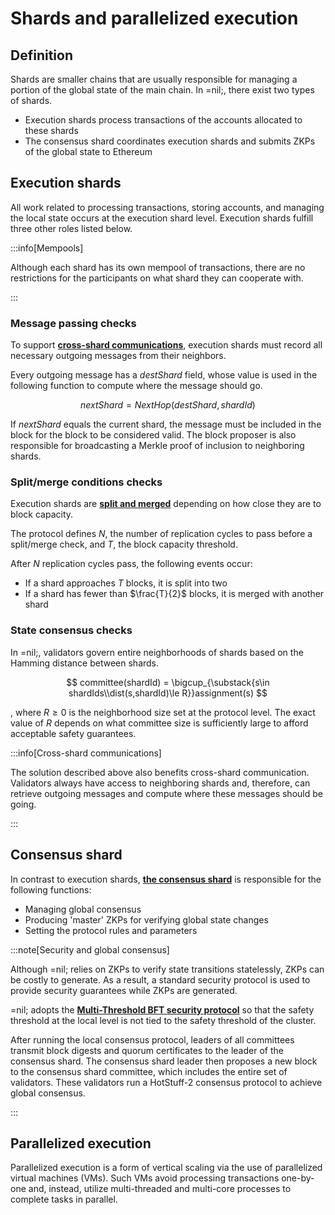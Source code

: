 # Shards and parallelized execution

## Definition

Shards are smaller chains that are usually responsible for managing a portion of the global state of the main chain. In =nil;, there exist two types of shards.

* Execution shards process transactions of the accounts allocated to these shards
* The consensus shard coordinates execution shards and submits ZKPs of the global state to Ethereum

## Execution shards

All work related to processing transactions, storing accounts, and managing the local state occurs at the execution shard level. Execution shards fulfill three other roles listed below.

:::info[Mempools]

Although each shard has its own mempool of transactions, there are no restrictions for the participants on what shard they can cooperate with.

:::

### Message passing checks

To support [**cross-shard communications**](../principles#cross-shard-communication), execution shards must record all necessary outgoing messages from their neighbors.

Every outgoing message has a $destShard$ field, whose value is used in the following function to compute where the message should go.

$$
nextShard = NextHop(destShard, shardId)
$$

If $nextShard$ equals the current shard, the message must be included in the block for the block to be considered valid. The block proposer is also responsible for broadcasting a Merkle proof of inclusion to neighboring shards.

### Split/merge conditions checks

Execution shards are [**split and merged**](../principles#execution-shards) depending on how close they are to block capacity.

The protocol defines $N$, the number of replication cycles to pass before a split/merge check, and $T$, the block capacity threshold.

After $N$ replication cycles pass, the following events occur:

* If a shard approaches $T$ blocks, it is split into two
* If a shard has fewer than $\frac{T}{2}$ blocks, it is merged with another shard

### State consensus checks

In =nil;, validators govern entire neighborhoods of shards based on the Hamming distance between shards.

$$
committee(shardId) = \bigcup_{\substack{s\in shardIds\\dist(s,shardId)\le R}}assignment(s)
$$

, where $R\ge 0$ is the neighborhood size set at the protocol level. The exact value of $R$ depends on what committee size is sufficiently large to afford acceptable safety guarantees.

:::info[Cross-shard communications]

The solution described above also benefits cross-shard communication. Validators always have access to neighboring shards and, therefore, can retrieve outgoing messages and compute where these messages should be going.

:::

## Consensus shard

In contrast to execution shards, [**the consensus shard**](../principles#consensus-shard) is responsible for the following functions:

* Managing global consensus
* Producing 'master' ZKPs for verifying global state changes
* Setting the protocol rules and parameters

:::note[Security and global consensus]

Although =nil; relies on ZKPs to verify state transitions statelessly, ZKPs can be costly to generate. As a result, a standard security protocol is used to provide security guarantees while ZKPs are generated.

=nil; adopts the [**Multi-Threshold BFT security protocol**](https://dl.acm.org/doi/10.1145/3460120.3484554) so that the safety threshold at the local level is not tied to the safety threshold of the cluster.

After running the local consensus protocol, leaders of all committees transmit block digests and quorum certificates to the leader of the consensus shard. The consensus shard leader then proposes a new block to the consensus shard committee, which includes the entire set of validators. These validators run a HotStuff-2 consensus protocol to achieve global consensus.

:::

## Parallelized execution

Parallelized execution is a form of vertical scaling via the use of parallelized virtual machines (VMs). Such VMs avoid processing transactions one-by-one and, instead, utilize multi-threaded and multi-core processes to complete tasks in parallel.



